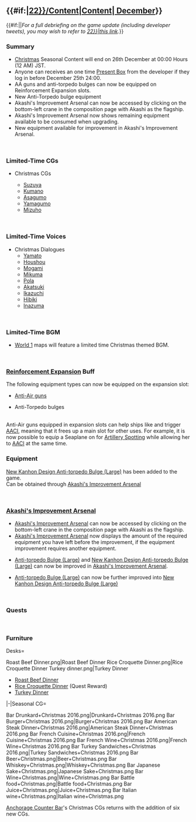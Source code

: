 == {{#if:{{{thread|}}}|[[Partials/Updates/2016_December_{{Ordinal|22}}/Content|Content]]|[[Thread:516725|{{Ordinal|22}} December]]}} ==
{{#if:{{{thread|}}}||''For a full debriefing on the game update (including developer tweets), you may wish to refer to [[Partials/Updates/2016_December_{{Ordinal|22}}|this link]].''}}

===Summary===
*[[Seasonal/Christmas 2016|Christmas]] Seasonal Content will end on 26th December at 00:00 Hours (12 AM) JST.
* Anyone can receives an one time [[Present Box]] from the developer if they log in before December 25th 24:00.
* AA guns and anti-torpedo bulges can now be equipped on Reinforcement Expansion slots.
* New Anti-Torpedo bulge equipment
* Akashi's Improvement Arsenal can now be accessed by clicking on the bottom-left crane in the composition page with Akashi as the flagship.
* Akashi's Improvement Arsenal now shows remaining equipment available to be consumed when upgrading.
* New equipment available for improvement in Akashi's Improvement Arsenal.
<br />

===Limited-Time CGs===
{{SeasonalGallery|slideshow=true|Suzuya/Christmas|Kumano/Christmas|Asagumo/Christmas|Yamagumo/Christmas|Mizuho/Christmas}}
*{{new}}Christmas CGs
**[[Suzuya]]
**[[Kumano]]
**[[Asagumo]]
**[[Yamagumo]]
**[[Mizuho]]
<br />

===Limited-Time Voices===
*Christmas Dialogues{{new}}
**[[Yamato]]
**[[Houshou]]
**[[Mogami]]
**[[Mikuma]]
**[[Pola]]
**[[Akatsuki]]
**[[Ikazuchi]]
**[[Hibiki]]
**[[Inazuma]]
<br />

===Limited-Time BGM===
*[[World 1: 鎮守府海域|World 1]] maps will feature a limited time Christmas themed BGM.
<br />

===[[Reinforcement Expansion]] Buff===
The following equipment types can now be equipped on the expansion slot:
*{{GreenGunMG}}[[List of Anti-Air Guns by stats|Anti-Air guns]]
*{{ArmorEquipment}}Anti-Torpedo bulges
<br />
{{GreenGunMG}}Anti-Air guns equipped in expansion slots can help ships like {{ShipLink|Kinu/Kai Ni}} and {{ShipLink|Maya/Kai Ni}} trigger [http://kancolle.wikia.com/wiki/Aerial_Combat#Anti-Air_Cut-In AACI], meaning that it frees up a main slot for other uses. For example, it is now possible to equip a {{Seaplane}}Seaplane on {{ShipLink|Maya/Kai Ni}} for [[Artillery Spotting]] while allowing her to [http://kancolle.wikia.com/wiki/Aerial_Combat#Anti-Air_Cut-In AACI] at the same time.
<br />

===Equipment===
{{new}}[[New Kanhon Design Anti-torpedo Bulge (Large)]] has been added to the game.<br />
Can be obtained through [[Akashi's Improvement Arsenal]]

<br />

===[[Akashi's Improvement Arsenal]]===
*[[Akashi's Improvement Arsenal]] can now be accessed by clicking on the bottom-left crane in the composition page with Akashi as the flagship.
*[[Akashi's Improvement Arsenal]] now displays the amount of the required equipment you have left before the improvement, if the equipment improvement requires another equipment.
*{{ArmorEquipment}}[[Anti-torpedo Bulge (Large)]] and {{ArmorEquipment}}[[New Kanhon Design Anti-torpedo Bulge (Large)]] can now be improved in [[Akashi's Improvement Arsenal]].
* {{ArmorEquipment}}[[Anti-torpedo Bulge (Large)]] can now be further improved into {{ArmorEquipment}} [[New Kanhon Design Anti-torpedo Bulge (Large)]]
<br />

===Quests===
{{QuestList|
{{Quest
|ID = B89
|Title_JP = 冬季特別任務：精鋭「駆逐隊」、出撃！
|Title_EN = ???
|Requirements = 4 destroyer only in the fleet. Achieve victory (S-rank) at [[1-1|World 1-1]] and [[1-2|World 1-2]] boss node.
|Rewards_RSC = 350/ 350/ 0 / 0
|Rewards_Items = [[File:Furniture fairy.png|30px]] X 1
<div style="text-align:left;">
Choose one of the following:
*[[File:25mm_Triple_Autocannon_Mount_040_Card.png|30px]]
*[[File:Anti-torpedo Bulge (Large) 073 Card.png|30px|link=Anti-torpedo_Bulge_(Large)]]
|Note = Requires: (?)<br />Unlocks: [[Quests#B90|B90]]
}}
{{Quest
|ID = B90
|Title_JP = 冬季特別任務：水上機母艦、抜錨せよ！
|Title_EN = ??
|Requirements = Bring 1 AV Flagship 3 DD 2 XX. Achieve Victory (S-rank) at [[1-3|World 1-3]] and [[1-4|World 1-4]]. <br>
|Rewards_RSC = 0/ 500/ 0 / 500
|Rewards_Items = [[File:Reinforcement expansion 064 useitem.png|30px]] and new furniture ライスコロッケディナー (Rice croquette dinner)
|Note = Requires: [[Quests#B89|B89]]
}}
}}
<br />

===Furniture===
<tabber>Desks=
<gallery type="slideshow" widths="300" hideaddbutton="true">
Roast Beef Dinner.png|Roast Beef Dinner{{new}}
Rice Croquette Dinner.png|Rice Croquette Dinner{{new}}
Turkey dinner.png|Turkey Dinner
</gallery>
* [[Furniture/Desk#Roast_Beef_Dinner|Roast Beef Dinner]] {{new}}
* [[Furniture/Desk#Rice Croquette Dinner|Rice Croquette Dinner]] {{new}} (Quest Reward)
* [[Furniture/Desk#Turkey_Dinner|Turkey Dinner]]
{{clear}}
|-|Seasonal CG=
<gallery type="slideshow" widths="300" hideaddbutton="true">
Bar Drunkard+Christmas 2016.png|Drunkard+Christmas 2016.png{{new}}
Bar Burger+Christmas 2016.png|Burger+Christmas 2016.png{{new}}
Bar American Steak Dinner+Christmas 2016.png|American Steak Dinner+Christmas 2016.png{{new}}
Bar French Cuisine+Christmas 2016.png|French Cuisine+Christmas 2016.png{{new}}
Bar French Wine+Christmas 2016.png|French Wine+Christmas 2016.png{{new}}
Bar Turkey Sandwiches+Christmas 2016.png|Turkey Sandwiches+Christmas 2016.png{{new}}
Bar Beer+Christmas.png|Beer+Christmas.png
Bar Whiskey+Christmas.png|Whiskey+Christmas.png
Bar Japanese Sake+Christmas.png|Japanese Sake+Christmas.png
Bar Wine+Christmas.png|Wine+Christmas.png
Bar Battle food+Christmas.png|Battle food+Christmas.png
Bar Juice+Christmas.png|Juice+Christmas.png
Bar Italian wine+Christmas.png|Italian wine+Christmas.png
</gallery>
[[Furniture/Notes#Anchorage_Counter_Bar|Anchorage Counter Bar]]'s Christmas CGs returns with the addition of six new CGs.
{{clear}}
</tabber>